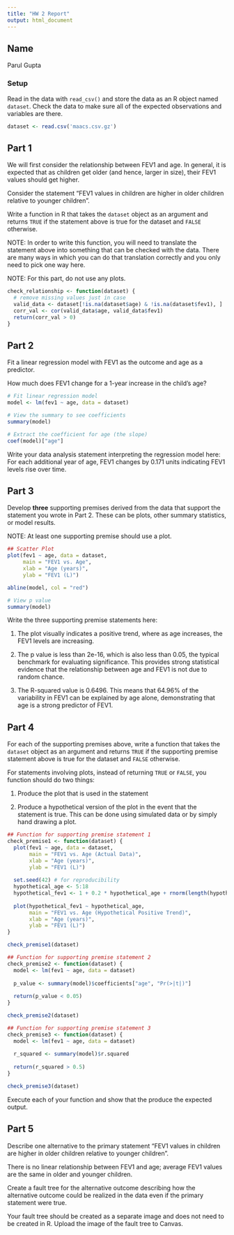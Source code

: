 ```yaml
---
title: "HW 2 Report"
output: html_document
---
```



## Name

Parul Gupta 

### Setup

Read in the data with `read_csv()` and store the data as an R object named `dataset`. Check the data to make sure all of the expected observations and variables are there.


```r
dataset <- read.csv('maacs.csv.gz')

```

## Part 1

We will first consider the relationship between FEV1 and age. In general, it is expected that as children get older (and hence, larger in size), their FEV1 values should get higher. 

Consider the statement "FEV1 values in children are higher in older children relative to younger children". 

Write a function in R that takes the `dataset` object as an argument and returns `TRUE` if the statement above is true for the dataset and `FALSE` otherwise. 

NOTE: In order to write this function, you will need to translate the statement above into something that can be checked with the data. There are many ways in which you can do that translation correctly and you only need to pick one way here. 

NOTE: For this part, do not use any plots.

```r
check_relationship <- function(dataset) {
  # remove missing values just in case
  valid_data <- dataset[!is.na(dataset$age) & !is.na(dataset$fev1), ]
  corr_val <- cor(valid_data$age, valid_data$fev1)
  return(corr_val > 0)
}

```


## Part 2

Fit a linear regression model with FEV1 as the outcome and age as a predictor.

How much does FEV1 change for a 1-year increase in the child's age? 

```r
# Fit linear regression model
model <- lm(fev1 ~ age, data = dataset)

# View the summary to see coefficients
summary(model)

# Extract the coefficient for age (the slope)
coef(model)["age"]
```


Write your data analysis statement interpreting the regression model here: For each additional year of age, FEV1 changes by 0.171 units indicating FEV1 levels rise over time.




## Part 3

Develop **three** supporting premises derived from the data that support the statement you wrote in Part 2. These can be plots, other summary statistics, or model results.

NOTE: At least one supporting premise should use a plot.

```r
## Scatter Plot
plot(fev1 ~ age, data = dataset, 
     main = "FEV1 vs. Age",
     xlab = "Age (years)",
     ylab = "FEV1 (L)")

abline(model, col = "red")

```

```r

# View p value
summary(model)

```

Write the three supporting premise statements here:

1. The plot visually indicates a positive trend, where as age increases, the FEV1 levels are increasing. 

2. The p value is less than 2e-16, which is also less than 0.05, the typical benchmark for evaluating significance. This provides strong statistical evidence that the relationship between age and FEV1 is not due to random chance. 

3. The R-squared value is 0.6496. This means that 64.96% of the variability in FEV1 can be explained by age alone, demonstrating that age is a strong predictor of FEV1.


## Part 4

For each of the supporting premises above, write a function that takes the `dataset` object as an argument and returns `TRUE` if the supporting premise statement above is true for the dataset and `FALSE` otherwise. 

For statements involving plots, instead of returning `TRUE` or `FALSE`, you function should do two things:

1. Produce the plot that is used in the statement

2. Produce a hypothetical version of the plot in the event that the statement is true. This can be done using simulated data or by simply hand drawing a plot.


```r
## Function for supporting premise statement 1
check_premise1 <- function(dataset) {
  plot(fev1 ~ age, data = dataset,
       main = "FEV1 vs. Age (Actual Data)",
       xlab = "Age (years)",
       ylab = "FEV1 (L)")
  
  set.seed(42) # for reproducibility
  hypothetical_age <- 5:18
  hypothetical_fev1 <- 1 + 0.2 * hypothetical_age + rnorm(length(hypothetical_age), mean = 0, sd = 0.2)
  
  plot(hypothetical_fev1 ~ hypothetical_age,
       main = "FEV1 vs. Age (Hypothetical Positive Trend)",
       xlab = "Age (years)",
       ylab = "FEV1 (L)")
}

check_premise1(dataset)

```


```r
## Function for supporting premise statement 2
check_premise2 <- function(dataset) {
  model <- lm(fev1 ~ age, data = dataset)
  
  p_value <- summary(model)$coefficients["age", "Pr(>|t|)"]
  
  return(p_value < 0.05)
}

check_premise2(dataset)

```


```r
## Function for supporting premise statement 3
check_premise3 <- function(dataset) {
  model <- lm(fev1 ~ age, data = dataset)
  
  r_squared <- summary(model)$r.squared
  
  return(r_squared > 0.5)
}

check_premise3(dataset)
```

Execute each of your function and show that the produce the expected output.




## Part 5

Describe one alternative to the primary statement "FEV1 values in children are higher in older children relative to younger children". 

There is no linear relationship between FEV1 and age; average FEV1 values are the same in older and younger children. 
  
Create a fault tree for the alternative outcome describing how the alternative outcome could be realized in the data even if the primary statement were true.
  
Your fault tree should be created as a separate image and does not need to be created in R. Upload the image of the fault tree to Canvas.


